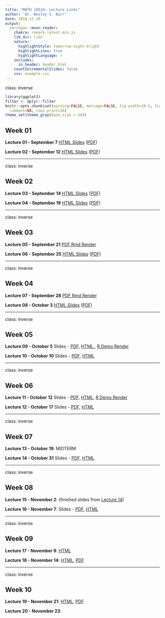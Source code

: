 ```yaml
---
title: "MATH 1051H: Lecture Links"
author: 'Dr. Wesley S. Burr'
date: 2018-11-20
output:
  xaringan::moon_reader:
    chakra: remark-latest.min.js
    lib_dir: libs
    nature:
      highlightStyle: tomorrow-night-bright
      highlightLines: true
      highlightLanguage: r
    includes:
      in_header: header.html
    countIncrementalSlides: false
    css: example.css
---
```


class: inverse

```r
library(ggplot2)
filter <- dplyr::filter
knitr::opts_chunk$set(warning=FALSE, message=FALSE, fig.width=10.5, fig.height=4, 
  comment=NA, rows.print=16)
theme_set(theme_gray(base_size = 24))
```

## Week 01

**Lecture 01 - September 7**
<a href="./Lecture01/Lecture01.html">HTML Slides</a> (<a href="./Lecture01/Lecture01.pdf">PDF</a>)

**Lecture 02 - September 12**
<a href="./Lecture02/Lecture02.html">HTML Slides</a> (<a href="./Lecture02/Lecture02.pdf">PDF</a>)

---

class: inverse

## Week 02

**Lecture 03 - September 14**
<a href="./Lecture03/Lecture03.html">HTML Slides</a> (<a href="./Lecture03/Lecture03.pdf">PDF</a>)

**Lecture 04 - September 19**
<a href="./Lecture04/Lecture04.html">HTML Slides</a> (<a href="./Lecture04/Lecture04.pdf">PDF</a>)

---

class: inverse

## Week 03

**Lecture 05 - September 21**
<a href="./Lecture05/Lecture05_Demo.pdf">PDF Rmd Render</a>

**Lecture 06 - September 25**
<a href="./Lecture06/Lecture06.html">HTML Slides</a> (<a href="./Lecture06/Lecture06.pdf">PDF</a>)

---

class: inverse

## Week 04

**Lecture 07 - September 28**
<a href="./Lecture07/Lecture07_Demo.pdf">PDF Rmd Render</a>

**Lecture 08 - October 3**
<a href="./Lecture08/Lecture08.html">HTML Slides</a> (<a href="./Lecture08/Lecture08.pdf">PDF</a>)

---

class: inverse

## Week 05

**Lecture 09 - October 5**
 Slides - <a href="./Lecture09/Lecture09.pdf">PDF</a>, 
<a href="./Lecture09/Lecture09.html">HTML </a>,
<a href="./Lecture09/Lecture09_Demo.pdf">R Demo Render</a>

**Lecture 10 - October 10**
Slides - <a href="./Lecture10/Lecture10.pdf">PDF</a>, 
<a href="./Lecture10/Lecture10.html">HTML </a>

---

class: inverse

## Week 06

**Lecture 11 - October 12**
Slides - <a href="./Lecture11/Lecture11.pdf">PDF</a>, 
<a href="./Lecture11/Lecture11.html">HTML</a>,
<a href="./Lecture11/Lecture11_Demo.pdf">R Demo Render</a>

**Lecture 12 - October 17**
Slides - <a href="./Lecture12/Lecture12.pdf">PDF</a>,
<a href="./Lecture12/Lecture12.html">HTML</a>

---

class: inverse

## Week 07

**Lecture 13 - October 19**: MIDTERM

**Lecture 14 - October 31**
Slides - <a href="./Lecture14/Lecture14.pdf">PDF</a>, 
<a href="./Lecture14/Lecture14.html">HTML</a>

---

class: inverse

## Week 08

**Lecture 15 - November 2**: (finished slides from <a href="./Lecture14/Lecture14.html">Lecture 14</a>)

**Lecture 16 - November 7**:
Slides - <a href="./Lecture16/Lecture16.pdf">PDF</a>, 
<a href="./Lecture16/Lecture16.html">HTML</a>

---

class: inverse

## Week 09

**Lecture 17 - November 9**: <a href="./Lecture17/Lecture17.html">HTML</a>

**Lecture 18 - November 14**: <a href="./Lecture18/Lecture18.html">HTML</a>, <a href="./Lecture18/Lecture18.pdf">PDF</a>

---

class: inverse

## Week 10

**Lecture 19 - November 21**: <a href="./Lecture19/Lecture19.html">HTML</a>, <a href="./Lecture19/Lecture19.pdf">PDF</a>

**Lecture 20 - November 23**: 





